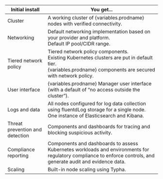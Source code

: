 
| **Initial install**             | **You get...**                                                                                                                                                 |
| ------------------------------- | -------------------------------------------------------------------------------------------------------------------------------------------------------------- |
| Cluster                         | A working cluster of {variables.prodname} nodes with verified connectivity.                                                                                            |
| Networking                      | Default networking implementation based on your provider and platform. <br />Default IP pool/CIDR range.                                                       |
| Tiered network policy           | Tiered network policy components. <br />Existing Kubernetes clusters are put in default tier.<br />{variables.prodname} components are secured with network policy.    |
| User interface                  | {variables.prodname} Manager user interface (with a default of “no access outside the cluster”).                                                                       |
| Logs and data                   | All nodes configured for log data collection using fluentdLog storage for a single node.<br />One instance of Elasticsearch and Kibana.                        |
| Threat prevention and detection | Components and dashboards for tracing and blocking suspicious activity.                                                                                        |
| Compliance reporting            | Components and dashboards to assess Kubernetes workloads and environments for regulatory compliance to enforce controls, and generate audit and evidence data. |
| Scaling                         | Built-in node scaling using Typha.                                                                                                                             |
